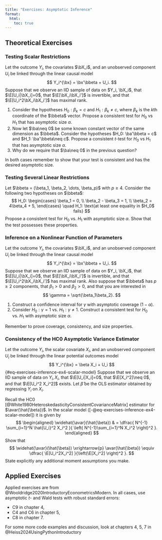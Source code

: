 ```yaml
---
title: "Exercises: Asymptotic Inference"
format:
  html:
    toc: true
---
```




## Theoretical Exercises 

 

### Testing Scalar Restrictions

Let the outcome $Y_i$, the covariates $\bX_i$, and an unobserved component $U_i$ be linked through the linear causal model
$$
Y_i^{\bx} = \bx'\bbeta + U_i.
$$
Suppose that we observe an IID sample of data on $Y_i, \bX_i$, that $\E[U_i|\bX_i]=0$, that $\E[\bX_i\bX_i']$ is invertible, and that $\E[U_i^2\bX_i\bX_i']$ has maximal rank.

1. Consider the hypotheses $H_0: \beta_k = c$ and $H_1: \beta_k\neq c$, where $\beta_k$ is the $k$th coordinate of the $\bbeta$ vector. Propose a consistent test for $H_0$ vs $H_1$ that has asymptotic size $\alpha$.
2. Now let $\ba\neq 0$ be some known constant vector of the same dimension as $\bbeta$. Consider the hypotheses $H_0: \ba'\bbeta = c$ and $H_1: \ba'\bbeta\neq c$. Propose a consistent $t$-test for $H_0$ vs $H_1$ that has asymptotic size $\alpha$.
3. Why do we require that $\ba\neq 0$ in the previous question?

In both cases remember to show that your test is consistent and has the desired asymptotic size. 
 
### Testing Several Linear Restrictions

Let $\bbeta = (\beta_1, \beta_2, \dots, \beta_p)$ with $p\geq 4$.
Consider the following two hypotheses on $\bbeta$:
$$
H_0: \begin{cases}
\beta_1 = 0, \\
\beta_2 - \beta_3 = 1, \\
\beta_2 = 4\beta_4 + 5,
\end{cases} \quad H_1: \text{at least one equality in $H_0$ fails}
$$
Propose a consistent test for $H_0$ vs. $H_1$ with asymptotic size $\alpha$. Show that the test possesses these properties. 
 
### Inference on a Nonlinear Function of Parameters

Let the outcome $Y_i$, the covariates $\bX_i$, and an unobserved component $U_i$ be linked through the linear causal model
$$
Y_i^{\bx} = \bx'\bbeta + U_i.
$$
Suppose that we observe an IID sample of data on $Y_i, \bX_i$, that $\E[U_i|\bX_i]=0$, that $\E[\bX_i\bX_i']$ is invertible, and that $\E[U_i^2\bX_i\bX_i']$ has maximal rank. Also suppose that $\bbeta$ has $p\geq 2$ components, that $\beta_1>0$ and $\beta_2>0$, and that you are interested in 
$$
\gamma = \sqrt{\beta_1\beta_2}.
$$

1. Construct a confidence interval for $\gamma$ with asymptotic coverage $(1-\alpha)$.
2. Consider $H_0: \gamma=1$ vs. $H_1:\gamma\neq 1$. Construct a consistent test for $H_0$ vs. $H_1$ with asymptotic size $\alpha$.

Remember to prove coverage, consistency, and size properties. 
 

### Consistency of the HC0 Asymptotic Variance Estimator

Let the outcome $Y_i$, the scalar covariate $X_i$, and an unobserved component $U_i$ be linked through the linear potential outcomes model
$$
Y_i^{\bx} = \beta X_i + U_i
$$ {#eq-exercises-inference-ex4-scalar-model}
Suppose that we observe an IID sample of data on $Y_i, X_i$, that $\E[U_i|X_i]=0$, that $\E[X_i^2]\neq 0$, and that $\E[U_i^2 X_i^2]$ exists. Let  $\hat{\beta}$ be the OLS estimator obtained by regressing $Y_i$ on $X_i$.


Recall the HC0 [@White1980HeteroskedasticityConsistentCovarianceMatrix] estimator for $\avar(\hat{\beta})$. In the scalar model ([-@eq-exercises-inference-ex4-scalar-model]) it is given by
$$
\begin{aligned}
\widehat{\avar}(\hat{\beta}) & = \dfrac{  N^{-1} \sum_{i=1}^N \hat{U_i}^2 X_i^2 }{  \left( N^{-1}\sum_{i=1}^N X_i^2 \right)^2  }.
\end{aligned}
$$
Show that 
$$
\widehat{\avar}(\hat{\beta}) \xrightarrow{p} \avar(\hat{\beta}) \equiv \dfrac{ \E[U_i^2X_i^2]  }{\left(\E[X_i^2] \right)^2 }.
$$
State explicitly any additional moment assumptions you make. 
 

## Applied Exercises

Applied exercises are from @Wooldridge2020IntroductoryEconometricsModern. In all cases, use asymptotic $t$- and Wald tests with robust standard errors:

- C9 in chapter 4,
- C4 and C6 in chapter 5, 
- C8 in chapter 7.

For some more code examples and discussion, look at chapters 4, 5, 7 in @Heiss2024UsingPythonIntroductory 